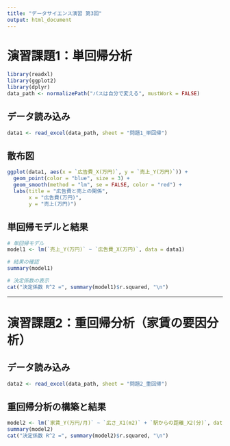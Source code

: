 ---
title: "データサイエンス演習 第3回"
output: html_document
---

# 演習課題1：単回帰分析

```{r setup, include=FALSE}
library(readxl)
library(ggplot2)
library(dplyr)
data_path <- normalizePath("パスは自分で変える", mustWork = FALSE)

```

## データ読み込み
```{r}
data1 <- read_excel(data_path, sheet = "問題1_単回帰")
```

## 散布図
```{r}
ggplot(data1, aes(x = `広告費_X(万円)`, y = `売上_Y(万円)`)) +
  geom_point(color = "blue", size = 3) +
  geom_smooth(method = "lm", se = FALSE, color = "red") +
  labs(title = "広告費と売上の関係",
       x = "広告費(万円)",
       y = "売上(万円)")


```

## 単回帰モデルと結果
```{r}
# 単回帰モデル
model1 <- lm(`売上_Y(万円)` ~ `広告費_X(万円)`, data = data1)

# 結果の確認
summary(model1)

# 決定係数の表示
cat("決定係数 R^2 =", summary(model1)$r.squared, "\n")

```

---

# 演習課題2：重回帰分析（家賃の要因分析）

## データ読み込み
```{r}
data2 <- read_excel(data_path, sheet = "問題2_重回帰")
```


## 重回帰分析の構築と結果
```{r}
model2 <- lm(`家賃_Y(万円/月)` ~ `広さ_X1(m2)` + `駅からの距離_X2(分)`, data = data2)
summary(model2)
cat("決定係数 R^2 =", summary(model2)$r.squared, "\n")
```


